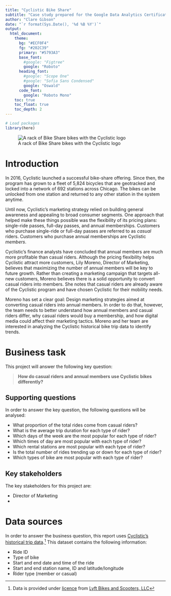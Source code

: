 ```yaml
---
title: "Cyclistic Bike Share"
subtitle: "Case study prepared for the Google Data Analytics Certificate"
author: "Clare Gibson"
date: "`r format(Sys.Date(), '%d %B %Y')`"
output:
  html_document:
    theme:
      bg: "#ECF0F4"
      fg: "#202C39"
      primary: "#5793A3"
      base_font:
        #google: "Figtree"
        google: "Roboto"
      heading_font:
        #google: "Scope One"
        #google: "Sofia Sans Condensed"
        google: "Oswald"
      code_font:
        google: "Roboto Mono"
    toc: true
    toc_float: true
    toc_depth: 2
---
```


```r
# Load packages
library(here)
```

![A rack of Bike Share bikes with the Cyclistic logo](img/cyclistic-banner.png)

# Introduction

In 2016, Cyclistic launched a successful bike-share offering. Since then, the program has grown to a fleet of 5,824 bicycles that are geotracked and locked into a network of 692 stations across Chicago. The bikes can be unlocked from one station and returned to any other station in the system anytime.

Until now, Cyclistic’s marketing strategy relied on building general awareness and appealing to broad consumer segments. One approach that helped make these things possible was the flexibility of its pricing plans: single-ride passes, full-day passes, and annual memberships. Customers who purchase single-ride or full-day passes are referred to as *casual* riders. Customers who purchase annual memberships are Cyclistic *members*.

Cyclistic’s finance analysts have concluded that annual members are much more profitable than casual riders. Although the pricing flexibility helps Cyclistic attract more customers, Lily Moreno, Director of Marketing, believes that maximizing the number of annual members will be key to future growth. Rather than creating a marketing campaign that targets all-new customers, Moreno believes there is a solid opportunity to convert casual riders into members. She notes that casual riders are already aware of the Cyclistic program and have chosen Cyclistic for their mobility needs.

Moreno has set a clear goal: Design marketing strategies aimed at converting casual riders into annual members. In order to do that, however, the team needs to better understand how annual members and casual riders differ, why casual riders would buy a membership, and how digital media could affect their marketing tactics. Moreno and her team are interested in analyzing the Cyclistic historical bike trip data to identify trends.

# Business task

This project will answer the following key question:

> **How do casual riders and annual members use Cyclistic bikes differently?**

## Supporting questions
In order to answer the key question, the following questions will be analysed:

-   What proportion of the total rides come from casual riders?
-   What is the average trip duration for each type of rider?
-   Which days of the week are the most popular for each type of rider?
-   Which times of day are most popular with each type of rider?
-   Which rental stations are most popular with each type of rider?
-   Is the total number of rides trending up or down for each type of rider?
-   Which types of bike are most popular with each type of rider?

## Key stakeholders

The key stakeholders for this project are:

- Director of Marketing
- 

# Data sources

In order to answer the business question, this report uses [Cyclistic's historical trip data](https://divvy-tripdata.s3.amazonaws.com/index.html).[^1] This dataset contains the following information:

- Ride ID
- Type of bike
- Start and end date and time of the ride
- Start and end station name, ID and latitude/longitude
- Rider type (member or casual)

[^1]: Data is provided under [licence](https://divvybikes.com/data-license-agreement) from [Lyft Bikes and Scooters, LLC](https://divvybikes-marketing-staging.lyft.net/system-data)
